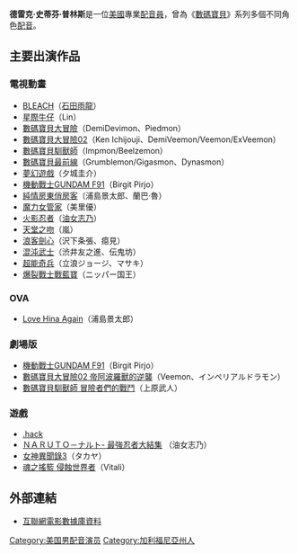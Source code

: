 {{BLP unsourced|time=2021-12-21T10:26:53+00:00}}
{{Like-resume|time=2013-03-17T05:16:26+00:00}}
{{noteTA|G1=Anime}}
{{配音員
|名字=德雷克·史蒂芬·普林斯
|圖像= 
|尺寸= 
|說明= 
|藝名= 
|英文名=Derek Stephen Prince 
|綽號= 
|出生地= 
|出身地= {{flagicon|US}} [[洛杉矶县_(加利福尼亚州)|洛杉磯縣]] 英格塢
|血型= 
|生年= 1969
|生月= 2
|生日= 5
|歿年= 
|歿月= 
|歿日= 
|所屬= 
|活動時期= 
|出道作= 
|代表作= DemiDevimon（[[數碼寶貝大冒險|數碼寶貝大冒險]]）<br/>[[石田雨龍|石田雨龍]]（[[BLEACH|BLEACH]]）<br/>浦島景太郎（[[純情房東俏房客|純情房東俏房客]]）<br/>[[油女志乃|油女志乃]]（[[火影忍者|火影忍者]]）
|網站= [http://www.steveprinceproductions.com Steve Prince Productions.com]
|其他= 
}}

'''德雷克·史蒂芬·普林斯'''{{BD|1969年|2月5日|catIdx=Derek Stephen Prince}}是一位[[美國|美國]]專業[[配音員|配音員]]，曾為《[[數碼寶貝|數碼寶貝]]》系列多個不同角色[[配音|配音]]。       

==主要出演作品==
=== 電視動畫===
*[[BLEACH|BLEACH]]（[[石田雨龍|石田雨龍]]）  
*[[星際牛仔|星際牛仔]]（Lin）
*[[数码宝贝大冒险|數碼寶貝大冒險]]（DemiDevimon、Piedmon）
*[[数码宝贝大冒险02|數碼寶貝大冒險02]]（Ken Ichijouji、DemiVeemon/Veemon/ExVeemon）
*[[數碼寶貝馴獸師|數碼寶貝馴獸師]]（Impmon/Beelzemon）
*[[數碼寶貝最前線|數碼寶貝最前線]]（Grumblemon/Gigasmon、Dynasmon）
*[[夢幻遊戲|夢幻遊戲]]（夕城圭介）   
*[[機動戰士GUNDAM_F91|機動戰士GUNDAM F91]]（Birgit Pirjo） 
*[[純情房東俏房客|純情房東俏房客]]（浦島景太郎、蘭巴·魯）
*[[魔力女管家|魔力女管家]]（美里優）
*[[火影忍者|火影忍者]]（[[油女志乃|油女志乃]]）
*[[天堂之吻|天堂之吻]]（嵐）
*[[浪客劍心|浪客劍心]]（沢下条張、癋見）  
*[[混沌武士|混沌武士]]（渋井友之進、伝鬼坊） 
*[[超能奇兵|超能奇兵]]（立浪ジョージ、マサキ）   
*[[爆裂戰士戰藍寶|爆裂戰士戰藍寶]]（ニッパー国王）

===OVA===
*[[純情房東俏房客|Love Hina Again]]（浦島景太郎）

===劇場版===
*[[機動戰士GUNDAM_F91|機動戰士GUNDAM F91]]（Birgit Pirjo） 
*[[数码宝贝大冒险02|數碼寶貝大冒險02 帝阿波羅獸的逆襲]]（Veemon、インペリアルドラモン）
*[[數碼寶貝馴獸師|數碼寶貝馴獸師 冒險者們的戰鬥]]（上原武人）

===遊戲===
*[[.hack|.hack]]
*[[火影忍者|ＮＡＲＵＴＯ－ナルト- 最強忍者大結集]] （油女志乃）
*[[女神異聞錄3|女神異聞錄3]]（タカヤ）
*[[魂之搖籃_侵蝕世界者|魂之搖籃 侵蝕世界者]]（Vitali）     

==外部連結==
*[http://www.imdb.com/name/nm1821497/ 互聯網電影數據庫資料] {{Wayback|url=http://www.imdb.com/name/nm1821497/ |date=20210225145057 }}

{{DEFAULTSORT:prince}}
[[Category:美国男配音演员|Category:美国男配音演员]]
[[Category:加利福尼亞州人|Category:加利福尼亞州人]]